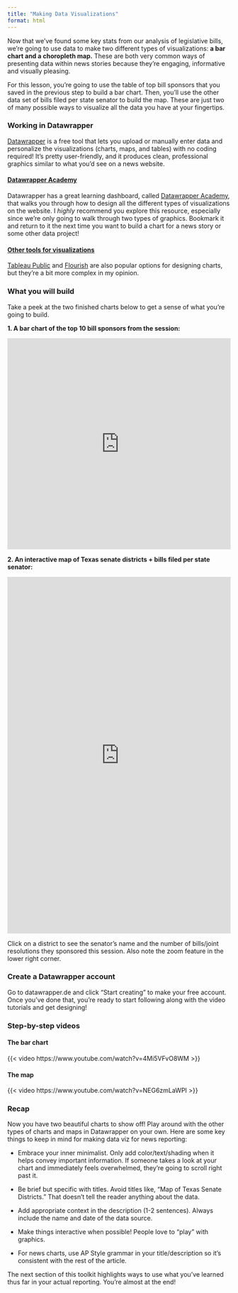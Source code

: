 ```yaml
---
title: "Making Data Visualizations"
format: html
---
```


Now that we've found some key stats from our analysis of legislative bills, we're going to use data to make two different types of visualizations: **a bar chart and a choropleth map.** These are both very common ways of presenting data within news stories because they're engaging, informative and visually pleasing.

For this lesson, you're going to use the table of top bill sponsors that you saved in the previous step to build a bar chart. Then, you'll use the other data set of bills filed per state senator to build the map. These are just two of many possible ways to visualize all the data you have at your fingertips.

### Working in Datawrapper

[Datawrapper](https://www.datawrapper.de/) is a free tool that lets you upload or manually enter data and personalize the visualizations (charts, maps, and tables) with no coding required! It's pretty user-friendly, and it produces clean, professional graphics similar to what you'd see on a news website.

#### [Datawrapper Academy]{.underline}

Datawrapper has a great learning dashboard, called [Datawrapper Academy](https://academy.datawrapper.de/), that walks you through how to design all the different types of visualizations on the website. I *highly* recommend you explore this resource, especially since we're only going to walk through two types of graphics. Bookmark it and return to it the next time you want to build a chart for a news story or some other data project!

#### [Other tools for visualizations]{.underline}

[Tableau Public](https://public.tableau.com/app/discover) and [Flourish](https://flourish.studio/) are also popular options for designing charts, but they're a bit more complex in my opinion.

### What you will build

Take a peek at the two finished charts below to get a sense of what you're going to build.

**1. A bar chart of the top 10 bill sponsors from the session:**

```{=html}
<iframe title="Top sponsors in the 89th Texas Legislative Session" aria-label="Bar Chart" id="datawrapper-chart-bVCvf" src="https://datawrapper.dwcdn.net/bVCvf/1/" scrolling="no" frameborder="0" style="width: 0; min-width: 100% !important; border: none;" height="476" data-external="1"></iframe><script type="text/javascript">!function(){"use strict";window.addEventListener("message",(function(a){if(void 0!==a.data["datawrapper-height"]){var e=document.querySelectorAll("iframe");for(var t in a.data["datawrapper-height"])for(var r,i=0;r=e[i];i++)if(r.contentWindow===a.source){var d=a.data["datawrapper-height"][t]+"px";r.style.height=d}}}))}();
</script>
```

**2. An interactive map of Texas senate districts + bills filed per state senator:**

```{=html}
<iframe title="Which Texas senators sponsored the most legislation this session, and who do they represent? " aria-label="Map" id="datawrapper-chart-59Y00" src="https://datawrapper.dwcdn.net/59Y00/3/" scrolling="no" frameborder="0" style="width: 0; min-width: 100% !important; border: none;" height="804" data-external="1"></iframe><script type="text/javascript">!function(){"use strict";window.addEventListener("message",(function(a){if(void 0!==a.data["datawrapper-height"]){var e=document.querySelectorAll("iframe");for(var t in a.data["datawrapper-height"])for(var r,i=0;r=e[i];i++)if(r.contentWindow===a.source){var d=a.data["datawrapper-height"][t]+"px";r.style.height=d}}}))}();
</script>
```

::: callout-tip
Click on a district to see the senator's name and the number of bills/joint resolutions they sponsored this session. Also note the zoom feature in the lower right corner.
:::

### Create a Datawrapper account

Go to datawrapper.de and click "Start creating" to make your free account. Once you've done that, you're ready to start following along with the video tutorials and get designing!

### Step-by-step videos

#### **The bar chart**

{{< video https://www.youtube.com/watch?v=4Mi5VFvO8WM >}}

#### **The map**

{{< video https://www.youtube.com/watch?v=NEG6zmLaWPI >}}

### Recap

Now you have two beautiful charts to show off! Play around with the other types of charts and maps in Datawrapper on your own. Here are some key things to keep in mind for making data viz for news reporting:

-   Embrace your inner minimalist. Only add color/text/shading when it helps convey important information. If someone takes a look at your chart and immediately feels overwhelmed, they're going to scroll right past it.

-   Be brief but specific with titles. Avoid titles like, "Map of Texas Senate Districts." That doesn't tell the reader anything about the data.

-   Add appropriate context in the description (1-2 sentences). Always include the name and date of the data source.

-   Make things interactive when possible! People love to "play" with graphics.

-   For news charts, use AP Style grammar in your title/description so it's consistent with the rest of the article.

The next section of this toolkit highlights ways to use what you've learned thus far in your actual reporting. You're almost at the end!

